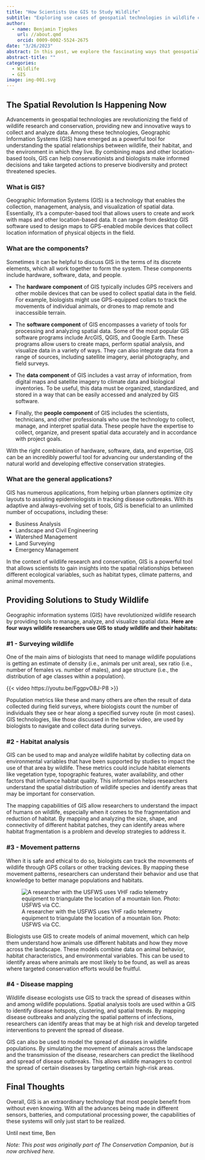 ```yaml
---
title: "How Scientists Use GIS to Study Wildlife"
subtitle: "Exploring use cases of geospatial technologies in wildlife conservation."
author:
  - name: Benjamin Tjepkes  
    url: //about.qmd
    orcid: 0009-0002-5524-2675
date: "3/26/2023"
abstract: In this post, we explore the fascinating ways that geospatial technologies are being used in the realm of wildlife research. From tracking animal movements and habitat use to assessing the impact of disease on ecosystems, we explore how spatial methods and technologies are playing an increasingly important role in solving some of the most pressing problems facing the planet.
abstract-title: ""
categories:
  - Wildlife
  - GIS
image: img-001.svg
---
```


## The Spatial Revolution Is Happening Now

Advancements in geospatial technologies are revolutionizing the field of wildlife research and conservation, providing new and innovative ways to collect and analyze data. Among these technologies, Geographic Information Systems (GIS) have emerged as a powerful tool for understanding the spatial relationships between wildlife, their habitat, and the environment in which they live. By combining maps and other location-based tools, GIS can help conservationists and biologists make informed decisions and take targeted actions to preserve biodiversity and protect threatened species.

### What is GIS?

Geographic Information Systems (GIS) is a technology that enables the collection, management, analysis, and visualization of spatial data. Essentially, it's a computer-based tool that allows users to create and work with maps and other location-based data. It can range from desktop GIS software used to design maps to GPS-enabled mobile devices that collect location information of physical objects in the field.

### What are the components?

Sometimes it can be helpful to discuss GIS in the terms of its discrete elements, which all work together to form the system.  These components include hardware, software, data, and people.

- The **hardware component** of GIS typically includes GPS receivers and other mobile devices that can be used to collect spatial data in the field. For example, biologists might use GPS-equipped collars to track the movements of individual animals, or drones to map remote and inaccessible terrain.

- The **software component** of GIS encompasses a variety of tools for processing and analyzing spatial data. Some of the most popular GIS software programs include ArcGIS, QGIS, and Google Earth. These programs allow users to create maps, perform spatial analysis, and visualize data in a variety of ways. They can also integrate data from a range of sources, including satellite imagery, aerial photography, and field surveys.

- The **data component** of GIS includes a vast array of information, from digital maps and satellite imagery to climate data and biological inventories. To be useful, this data must be organized, standardized, and stored in a way that can be easily accessed and analyzed by GIS software.

- Finally, the **people component** of GIS includes the scientists, technicians, and other professionals who use the technology to collect, manage, and interpret spatial data. These people have the expertise to collect, organize, and present spatial data accurately and in accordance with project goals.

With the right combination of hardware, software, data, and expertise, GIS can be an incredibly powerful tool for advancing our understanding of the natural world and developing effective conservation strategies.

### What are the general applications?

GIS has numerous applications, from helping urban planners optimize city layouts to assisting epidemiologists in tracking disease outbreaks. With its adaptive and always-evolving set of tools, GIS is beneficial to an unlimited number of occupations, including these:

- Business Analysis
- Landscape and Civil Engineering
- Watershed Management
- Land Surveying
- Emergency Management

In the context of wildlife research and conservation, GIS is a powerful tool that allows scientists to gain insights into the spatial relationships between different ecological variables, such as habitat types, climate patterns, and animal movements.

## Providing Solutions to Study Wildlife

Geographic information systems (GIS) have revolutionized wildlife research by providing tools to manage, analyze, and visualize spatial data. **Here are four ways wildlife researchers use GIS to study wildlife and their habitats:**

### #1 - Surveying wildlife

One of the main aims of biologists that need to manage wildlife populations is getting an estimate of density (i.e., animals per unit area), sex ratio (i.e., number of females vs. number of males), and age structure (i.e., the distribution of age classes within a population).

{{< video https://youtu.be/FggpvO8J-P8 >}}

Population metrics like these and many others are often the result of data collected during field surveys, where biologists count the number of individuals they see or hear along a specified survey route (in most cases). GIS technologies, like those discussed in the below video, are used by biologists to navigate and collect data during surveys.


### #2 - Habitat analysis

GIS can be used to map and analyze wildlife habitat by collecting data on environmental variables that have been supported by studies to impact the use of that area by wildlife. These metrics could include habitat elements like vegetation type, topographic features, water availability, and other factors that influence habitat quality. This information helps researchers understand the spatial distribution of wildlife species and identify areas that may be important for conservation.

The mapping capabilities of GIS allow researchers to understand the impact of humans on wildlife, especially when it comes to the fragmentation and reduction of habitat. By mapping and analyzing the size, shape, and connectivity of different habitat patches, they can identify areas where habitat fragmentation is a problem and develop strategies to address it.

### #3 - Movement patterns

When it is safe and ethical to do so, biologists can track the movements of wildlife through GPS collars or other tracking devices. By mapping these movement patterns, researchers can understand their behavior and use that knowledge to better manage populations and habitats.

![A researcher with the USFWS uses VHF radio telemetry equipment to triangulate the location of a mountain lion. Photo: USFWS via CC.](https://upload.wikimedia.org/wikipedia/commons/5/54/Tracking_Mountain_Lions.jpg)

Biologists use GIS to create models of animal movement, which can help them understand how animals use different habitats and how they move across the landscape. These models combine data on animal behavior, habitat characteristics, and environmental variables. This can be used to identify areas where animals are most likely to be found, as well as areas where targeted conservation efforts would be fruitful.

### #4 - Disease mapping

Wildlife disease ecologists use GIS to track the spread of diseases within and among wildlife populations. Spatial analysis tools are used within a GIS to identify disease hotspots, clustering, and spatial trends. By mapping disease outbreaks and analyzing the spatial patterns of infections, researchers can identify areas that may be at high risk and develop targeted interventions to prevent the spread of disease.

GIS can also be used to model the spread of diseases in wildlife populations. By simulating the movement of animals across the landscape and the transmission of the disease, researchers can predict the likelihood and spread of disease outbreaks. This allows wildlife managers to control the spread of certain diseases by targeting certain high-risk areas.

## Final Thoughts

Overall, GIS is an extraordinary technology that most people benefit from without even knowing. With all the advances being made in different sensors, batteries, and computational processing power, the capabilities of these systems will only just start to be realized.

Until next time, Ben

*Note: This post was originally part of The Conservation Companion, but is now archived here.*
